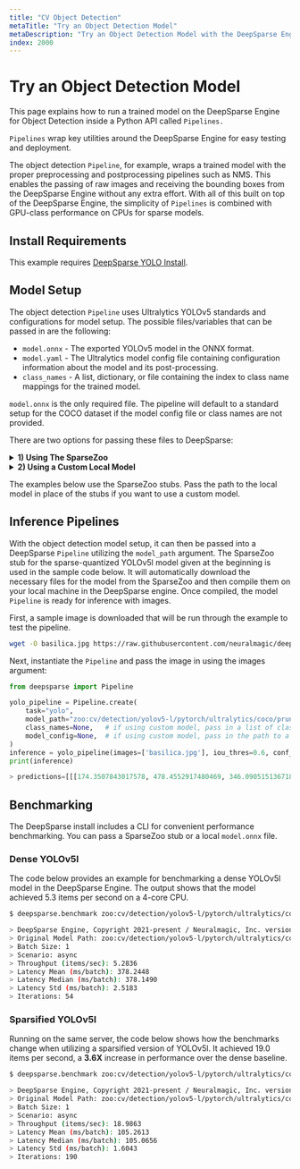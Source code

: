 ```yaml
---
title: "CV Object Detection"
metaTitle: "Try an Object Detection Model"
metaDescription: "Try an Object Detection Model with the DeepSparse Engine to deploy for faster and cheaper inference on CPUs"
index: 2000
---
```


# Try an Object Detection Model

This page explains how to run a trained model on the DeepSparse Engine for Object Detection inside a Python API called `Pipelines.`

`Pipelines` wrap key utilities around the DeepSparse Engine for easy testing and deployment.

The object detection `Pipeline`, for example, wraps a trained model with the proper preprocessing and postprocessing pipelines such as NMS.
This enables the passing of raw images and receiving the bounding boxes from the DeepSparse Engine without any extra effort.
With all of this built on top of the DeepSparse Engine, the simplicity of `Pipelines` is combined with GPU-class performance on CPUs for sparse models.

## Install Requirements

This example requires [DeepSparse YOLO Install](/get-started/install/deepsparse).

## Model Setup

The object detection `Pipeline` uses Ultralytics YOLOv5 standards and configurations for model setup.
The possible files/variables that can be passed in are the following:
- `model.onnx` - The exported YOLOv5 model in the ONNX format.
- `model.yaml` - The Ultralytics model config file containing configuration information about the model and its post-processing.
- `class_names` - A list, dictionary, or file containing the index to class name mappings for the trained model.

`model.onnx` is the only required file.
The pipeline will default to a standard setup for the COCO dataset if the model config file or class names are not provided.

There are two options for passing these files to DeepSparse:

<details>
<summary><b>1) Using The SparseZoo</b></summary>

This pathway is relevant if you want to use a pre-sparsified state-of-the-art model off the shelpf.

SparseZoo is a repository of pre-trained and pre-sparsified models. DeepSparse supports SparseZoo stubs as inputs for automatic download and inclusion into easy testing and deployment.
These models include dense and sparsified versions of YOLOv5 trained on the COCO dataset for performant and general detection, among others.
The SparseZoo stubs can be found on SparseZoo model pages, and YOLOv5l examples are provided below:
- [Sparse-quantized YOLOv5l](https://sparsezoo.neuralmagic.com/models/cv%2Fdetection%2Fyolov5-l%2Fpytorch%2Fultralytics%2Fcoco%2Fpruned_quant-aggressive_95)
```bash
zoo:cv/detection/yolov5-l/pytorch/ultralytics/coco/pruned_quant-aggressive_95
  ```
- [Dense YOLOv5l](https://sparsezoo.neuralmagic.com/models/cv%2Fdetection%2Fyolov5-l%2Fpytorch%2Fultralytics%2Fcoco%2Fbase-none)
```bash
zoo:cv/detection/yolov5-l/pytorch/ultralytics/coco/base-none
  ```

These SparseZoo stubs can be passed as arguments to the `Pipeline` constructor in the examples below.

</details>

<details>
<summary><b>2) Using a Custom Local Model</b></summary>

This pathway is relevant if you want to use a model fine-tuned on your data with SparseML or a custom model.

There are three steps to using a local model with `Pipelines`:
1. Create the `model.onnx` file (if you trained with SparseML, use the [ONNX export script](https://github.com/neuralmagic/sparseml/tree/main/integrations/ultralytics-yolov5#exporting-the-sparse-model-to-onnx))
2. Collect the `model.yaml` file and `class_names` listed above.
3. Pass the local paths of the files in place of the SparseZoo stubs.

</details>

The examples below use the SparseZoo stubs. Pass the path to the local model in place of the stubs if you want to use a custom model.

## Inference Pipelines

With the object detection model setup, it can then be passed into a DeepSparse `Pipeline` utilizing the `model_path` argument.
The SparseZoo stub for the sparse-quantized YOLOv5l model given at the beginning is used in the sample code below.
It will automatically download the necessary files for the model from the SparseZoo and then compile them on your local machine in the DeepSparse engine.
Once compiled, the model `Pipeline` is ready for inference with images.

First, a sample image is downloaded that will be run through the example to test the pipeline.

```bash
wget -O basilica.jpg https://raw.githubusercontent.com/neuralmagic/deepsparse/main/src/deepsparse/yolo/sample_images/basilica.jpg
```

Next, instantiate the `Pipeline` and pass the image in using the images argument:

```python
from deepsparse import Pipeline

yolo_pipeline = Pipeline.create(
    task="yolo",
    model_path="zoo:cv/detection/yolov5-l/pytorch/ultralytics/coco/pruned_quant-aggressive_95", # if using custom model, pass in local path to model.onnx
    class_names=None,   # if using custom model, pass in a list of classes the model will clasify or a path to a json file containing them
    model_config=None,  # if using custom model, pass in the path to a local model config file here
)
inference = yolo_pipeline(images=['basilica.jpg'], iou_thres=0.6, conf_thres=0.001)
print(inference)

> predictions=[[[174.3507843017578, 478.4552917480469, 346.09051513671875, 618.4129638671875, ...
```

## Benchmarking

The DeepSparse install includes a CLI for convenient performance benchmarking.
You can pass a SparseZoo stub or a local `model.onnx` file.

### Dense YOLOv5l

The code below provides an example for benchmarking a dense YOLOv5l model in the DeepSparse Engine.
The output shows that the model achieved 5.3 items per second on a 4-core CPU.

```bash
$ deepsparse.benchmark zoo:cv/detection/yolov5-l/pytorch/ultralytics/coco/base-none

> DeepSparse Engine, Copyright 2021-present / Neuralmagic, Inc. version: 1.0.0 (8eaddc24) (release) (optimized) (system=avx512, binary=avx512)
> Original Model Path: zoo:cv/detection/yolov5-l/pytorch/ultralytics/coco/base-none
> Batch Size: 1
> Scenario: async
> Throughput (items/sec): 5.2836
> Latency Mean (ms/batch): 378.2448
> Latency Median (ms/batch): 378.1490
> Latency Std (ms/batch): 2.5183
> Iterations: 54
```

### Sparsified YOLOv5l

Running on the same server, the code below shows how the benchmarks change when utilizing a sparsified version of YOLOv5l.
It achieved 19.0 items per second, a **3.6X** increase in performance over the dense baseline.

```bash
$ deepsparse.benchmark zoo:cv/detection/yolov5-l/pytorch/ultralytics/coco/pruned_quant-aggressive_95

> DeepSparse Engine, Copyright 2021-present / Neuralmagic, Inc. version: 1.0.0 (8eaddc24) (release) (optimized) (system=avx512, binary=avx512)
> Original Model Path: zoo:cv/detection/yolov5-l/pytorch/ultralytics/coco/pruned_quant-aggressive_95
> Batch Size: 1
> Scenario: async
> Throughput (items/sec): 18.9863
> Latency Mean (ms/batch): 105.2613
> Latency Median (ms/batch): 105.0656
> Latency Std (ms/batch): 1.6043
> Iterations: 190
```
